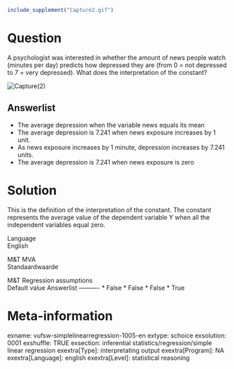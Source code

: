 ```{r, echo = FALSE, results = "hide"}
include_supplement("Capture2.gif")
```

Question
========
A psychologist was interested in whether the amount of news people watch
(minutes per day) predicts how depressed they are (from 0 = not
depressed to 7 = very depressed). What does the interpretation of the
constant?  
  
<img src="Capture2.gif" class="fr-fic fr-dii enlargeimage tvcss_2"
alt="Capture(2)" />

Answerlist
----------
* The average depression when the variable news equals its mean
* The average depression is 7.241 when news exposure increases by 1 unit.
* As news exposure increases by 1 minute, depression increases by 7.241
  units.
* The average depression is 7.241 when news exposure is zero

Solution
========





This is the definition of the interpretation of the constant. The
constant represents the average value of the dependent variable Y when
all the independent variables equal zero.





Language  
English

M&T MVA  
Standaardwaarde

M&T Regression assumptions  
Default value
Answerlist
----------
* False
* False
* False
* True

Meta-information
================
exname: vufsw-simplelinearregression-1005-en
extype: schoice
exsolution: 0001
exshuffle: TRUE
exsection: inferential statistics/regression/simple linear regression
exextra[Type]: interpretating output
exextra[Program]: NA
exextra[Language]: english
exextra[Level]: statistical reasoning

